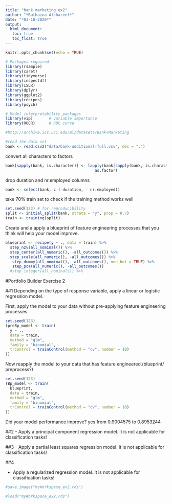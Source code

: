 ```yaml
---
title: "bank marketing ex2"
author: "*Buthaina Alshareef*"
date: "*03-10-2020*"
output:
  html_document:
   toc: true
   toc_float: true
---
```


```r
knitr::opts_chunk$set(echo = TRUE)
```

```r
# Packages required
library(rsample)
library(caret)
library(tidyverse)
library(inspectdf) 
library(ISLR)
library(dplyr)
library(ggplot2)
library(recipes)
library(psych)

# Model interpretability packages
library(vip)       # variable importance
library(ROCR)      # ROC curve
```


```r
#http://archive.ics.uci.edu/ml/datasets/Bank+Marketing

#read the data set
bank <- read.csv2("data/bank-additional-full.csv", dec = ".")
```

convert all characters to factors
```r
bank[sapply(bank, is.character)] <- lapply(bank[sapply(bank, is.character)], 
                                       as.factor)
```

drop duration and nr.employed columns 
```r
bank <- select(bank, c (-duration, - nr.employed))
```

take 70% train set to check if the training method works well
```r
set.seed(123) # for reproducibility
split <- initial_split(bank, strata = "y", prop = 0.7)
train <- training(split)

```



Create and a apply a blueprint of feature engineering processes that you think will help your model improve.
```r
blueprint <- recipe(y ~ ., data = train) %>%
  step_nzv(all_nominal()) %>%
  step_center(all_numeric(), -all_outcomes()) %>%
  step_scale(all_numeric(), -all_outcomes()) %>%
   step_dummy(all_nominal(), -all_outcomes(), one_hot = TRUE) %>% 
   step_pca(all_numeric(), -all_outcomes())
  #step_integer(all_nominal()) %>%
```


#Portfolio Builder Exercise 2

##1
Depending on the type of response variable, apply a linear or logistic regression model.

First, apply the model to your data without pre-applying feature engineering processes.

```r
set.seed(123)
(preBp_model <- train(
  y ~ ., 
  data = train, 
  method = "glm",
  family = "binomial",
  trControl = trainControl(method = "cv", number = 10)
))

```


Now reapply the model to your data that has feature engineered.(blueprint/ preprocess?)
```r
set.seed(123)
(Bp_model <- train(
  blueprint, 
  data = train, 
  method = "glm",
  family = "binomial",
  trControl = trainControl(method = "cv", number = 10)
))


```


Did your model performance improve?
yes from 0.9004575 to 0.8953244 




##2
- Apply a principal component regression model.
   it is not applicable for classification tasks!


##3
- Apply a partial least squares regression model.
    it is not applicable for classification tasks!


##4

- Apply a regularized regression model.
   it is not applicable for classification tasks!

```r
#save.image("myWorkspace_ex2.rds")
```


```r
#load("myWorkspace_ex2.rds")
```



